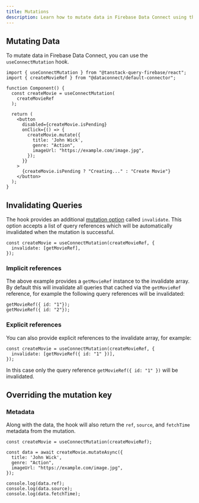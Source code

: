 ```yaml
---
title: Mutations
description: Learn how to mutate data in Firebase Data Connect using the Tanstack Query Firebase hooks.
---
```


## Mutating Data

To mutate data in Firebase Data Connect, you can use the `useConnectMutation` hook. 

```tsx
import { useConnectMutation } from "@tanstack-query-firebase/react";
import { createMovieRef } from "@dataconnect/default-connector";

function Component() {
  const createMovie = useConnectMutation(
    createMovieRef
  );

  return (
    <button
      disabled={createMovie.isPending}
      onClick={() => {
        createMovie.mutate({
          title: 'John Wick',
          genre: "Action",
          imageUrl: "https://example.com/image.jpg",
        });
      }}
    >
      {createMovie.isPending ? "Creating..." : "Create Movie"}
    </button>
  );
}
```

## Invalidating Queries

The hook provides an additional [mutation option](https://tanstack.com/query/latest/docs/framework/react/reference/useMutation) called `invalidate`. This option accepts a list of query references which will be automatically invalidated when the mutation is successful.

```tsx
const createMovie = useConnectMutation(createMovieRef, {
  invalidate: [getMovieRef],
});
```

### Implicit references

The above example provides a `getMovieRef` instance to the invalidate array. By default this will invalidate all queries that cached via the `getMovieRef` reference, for example the following query references will be invalidated:

```tsx
getMovieRef({ id: "1"});
getMovieRef({ id: "2"});
```

### Explicit references

You can also provide explicit references to the invalidate array, for example:

```tsx
const createMovie = useConnectMutation(createMovieRef, {
  invalidate: [getMovieRef({ id: "1" })],
});
```

In this case only the query reference `getMovieRef({ id: "1" })` will be invalidated.

## Overriding the mutation key

### Metadata

Along with the data, the hook will also return the `ref`, `source`, and `fetchTime` metadata from the mutation.

```tsx
const createMovie = useConnectMutation(createMovieRef);

const data = await createMovie.mutateAsync({
  title: 'John Wick',
  genre: "Action",
  imageUrl: "https://example.com/image.jpg",
});

console.log(data.ref);
console.log(data.source);
console.log(data.fetchTime);
```
